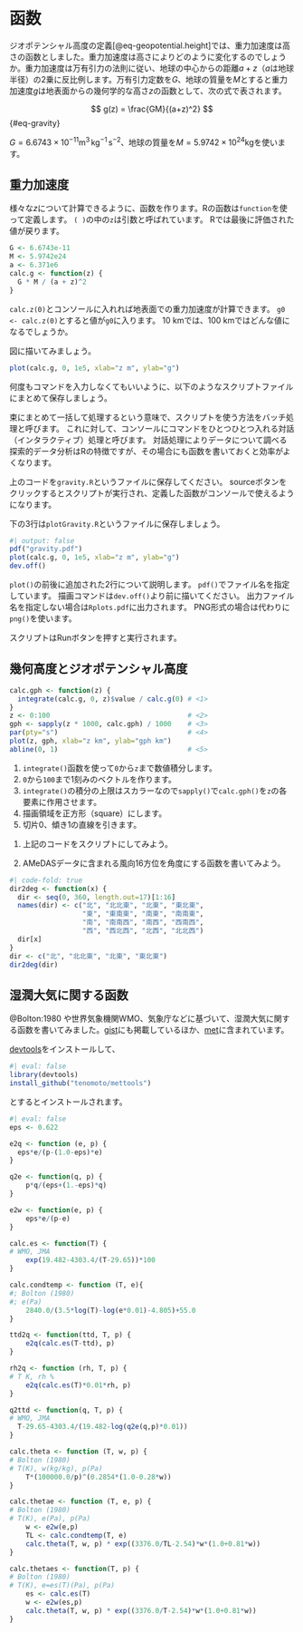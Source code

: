 # 函数

ジオポテンシャル高度の定義[@eq-geopotential.height]では、重力加速度は高さの函数としました。重力加速度は高さによりどのように変化するのでしょうか。重力加速度は万有引力の法則に従い、地球の中心からの距離$a+z$（$a$は地球半径）の2乗に反比例します。万有引力定数を$G$、地球の質量を$M$とすると重力加速度$g$は地表面からの幾何学的な高さ$z$の函数として、次の式で表されます。

$$
g(z) = \frac{GM}{(a+z)^2}
$$ {#eq-gravity}

$G=6.6743\times 10^{-11}\mathrm{m}^3\,\mathrm{kg}^{-1}\,\mathrm{s}^\mathrm{-2}$、地球の質量を$M=5.9742\times10^{24}\mathrm{kg}$を使います。

## 重力加速度

様々な$z$について計算できるように、函数を作ります。Rの函数は`function`を使って定義します。 `( )`の中の`z`は引数と呼ばれています。 Rでは最後に評価された値が戻ります。

```r
G <- 6.6743e-11
M <- 5.9742e24
a <- 6.371e6
calc.g <- function(z) {
  G * M / (a + z)^2
}
```

`calc.z(0)`とコンソールに入れれば地表面での重力加速度が計算できます。 `g0 <- calc.z(0)`とすると値が`g0`に入ります。 10 kmでは、100 kmではどんな値になるでしょうか。

図に描いてみましょう。

```r
plot(calc.g, 0, 1e5, xlab="z m", ylab="g")
```

何度もコマンドを入力しなくてもいいように、以下のようなスクリプトファイルにまとめて保存しましょう。

束にまとめて一括して処理するという意味で、スクリプトを使う方法をバッチ処理と呼びます。 これに対して、コンソールにコマンドをひとつひとつ入れる対話（インタラクティブ）処理と呼びます。 対話処理によりデータについて調べる探索的データ分析はRの特徴ですが、その場合にも函数を書いておくと効率がよくなります。

上のコードを`gravity.R`というファイルに保存してください。
sourceボタンをクリックするとスクリプトが実行され、定義した函数がコンソールで使えるようになります。

下の3行は`plotGravity.R`というファイルに保存しましょう。 

```r
#| output: false
pdf("gravity.pdf")
plot(calc.g, 0, 1e5, xlab="z m", ylab="g")
dev.off()
```

`plot()`の前後に追加された2行について説明します。 `pdf()`でファイル名を指定しています。 描画コマンドは`dev.off()`より前に描いてください。 出力ファイル名を指定しない場合は`Rplots.pdf`に出力されます。 PNG形式の場合は代わりに`png()`を使います。

スクリプトはRunボタンを押すと実行されます。

## 幾何高度とジオポテンシャル高度

```r
calc.gph <- function(z) {
  integrate(calc.g, 0, z)$value / calc.g(0) # <1>
}
z <- 0:100                                  # <2>
gph <- sapply(z * 1000, calc.gph) / 1000    # <3>
par(pty="s")                                # <4>
plot(z, gph, xlab="z km", ylab="gph km")
abline(0, 1)                                # <5>
```

1.  `integrate()`函数を使って`0`から`z`まで数値積分します。
2.  `0`から`100`まで1刻みのベクトルを作ります。
3.  `integrate()`の積分の上限はスカラーなので`sapply()`で`calc.gph()`を`z`の各要素に作用させます。
4.  描画領域を正方形（square）にします。
5.  切片0、傾き1の直線を引きます。

::: {.callout-note title="練習"}
1. 上記のコードをスクリプトにしてみよう。


2. AMeDASデータに含まれる風向16方位を角度にする函数を書いてみよう。

```r
#| code-fold: true
dir2deg <- function(x) {
  dir <- seq(0, 360, length.out=17)[1:16]
  names(dir) <- c("北", "北北東", "北東", "東北東",
                  "東", "東南東", "南東", "南南東", 
                  "南", "南南西", "南西", "西南西", 
                  "西", "西北西", "北西", "北北西")
  dir[x]
}
dir <- c("北", "北北東", "北東", "東北東")
dir2deg(dir)
```
:::

## 湿潤大気に関する函数

@Bolton:1980 や世界気象機関WMO、気象庁などに基づいて、湿潤大気に関する函数を書いてみました。[gist](https://gist.github.com/tenomoto/ac2c54391a7cf5b9a3339948e5344901)にも掲載しているほか、[met](https://github.com/tenomoto/mettools)に含まれています。

[devtools](https://cran.r-project.org/web/packages/devtools/index.html)をインストールして、
```r
#| eval: false
library(devtools)
install_github("tenomoto/mettools")

```
とするとインストールされます。

```r
#| eval: false
eps <- 0.622

e2q <- function (e, p) {
  eps*e/(p-(1.0-eps)*e)
}

q2e <- function(q, p) {
	p*q/(eps+(1.-eps)*q)
}

e2w <- function(e, p) {
	eps*e/(p-e)
}

calc.es <- function(T) {
# WMO, JMA
	exp(19.482-4303.4/(T-29.65))*100
}

calc.condtemp <- function (T, e){
#; Bolton (1980)
#; e(Pa)
	2840.0/(3.5*log(T)-log(e*0.01)-4.805)+55.0
}

ttd2q <- function(ttd, T, p) {
	e2q(calc.es(T-ttd), p)
}

rh2q <- function (rh, T, p) {
# T K, rh %
	e2q(calc.es(T)*0.01*rh, p)
}

q2ttd <- function(q, T, p) {
# WMO, JMA
  T-29.65-4303.4/(19.482-log(q2e(q,p)*0.01))
}

calc.theta <- function (T, w, p) {
# Bolton (1980)
# T(K), w(kg/kg), p(Pa)
	T*(100000.0/p)^(0.2854*(1.0-0.28*w))
}

calc.thetae <- function (T, e, p) {
# Bolton (1980)
# T(K), e(Pa), p(Pa)
	w <- e2w(e,p)
	TL <- calc.condtemp(T, e)
	calc.theta(T, w, p) * exp((3376.0/TL-2.54)*w*(1.0+0.81*w))
}

calc.thetaes <- function(T, p) {
# Bolton (1980)
# T(K), e=es(T)(Pa), p(Pa)
	es <- calc.es(T)
	w <- e2w(es,p)
	calc.theta(T, w, p) * exp((3376.0/T-2.54)*w*(1.0+0.81*w))
}
```